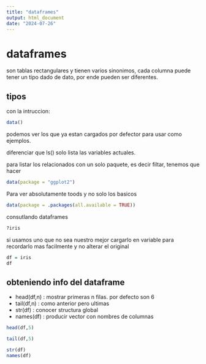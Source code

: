 ```yaml
---
title: "dataframes"
output: html_document
date: "2024-07-26"
---
```


# dataframes

son tablas rectangulares y tienen varios sinonimos, cada columna puede tener un tipo dado de dato, por ende pueden ser diferentes. 

## tipos

con la intruccion:

```r
data()

```

podemos ver los que ya estan cargados por defector para usar como ejemplos.

diferenciar que ls() solo lista las variables actuales. 

para listar los relacionados con un solo paquete, es decir filtar, tenemos que hacer

```r
data(package = "ggplot2")
```


Para ver absolutamente toods y no solo los basicos

```r
data(package = .packages(all.available = TRUE))
```



consutlando dataframes
```r
?iris

```


si usamos uno que no sea nuestro mejor cargarlo en variable para recordarlo mas facilmente y no alterar el original

```r
df = iris
df
```

## obteniendo info del dataframe 

- head(df,n) : mostrar primeras n filas. por defecto son 6
- tail(df,n) : como anterior pero ultimas
- str(df)    : conocer structura global
- names(df)  : producir vector con nombres de columnas

```r
head(df,5)
```

```r
tail(df,5)
```


```r
str(df) 
names(df)
```











